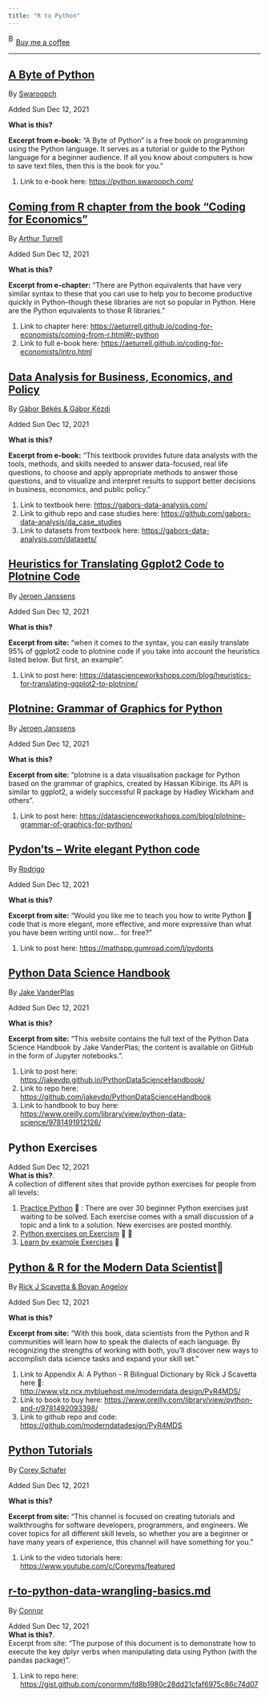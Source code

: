 ```yaml
---
title: "R to Python"
---
```


<link href="https://fonts.googleapis.com/css?family=Cookie" rel="stylesheet"><a class="bmc-button" target="_blank" href="https://www.buymeacoffee.com/JoscelinRocha">![Buy me a coffee](https://cdn.buymeacoffee.com/buttons/bmc-new-btn-logo.svg){alt="Buy me a coffee" width="15" height="21"}Buy me a coffee</a>

------------------------------------------------------------------------

## [A Byte of Python](https://python.swaroopch.com/)

By [Swaroopch](https://python.swaroopch.com/)

Added Sun Dec 12, 2021

**What is this?**

**Excerpt from e-book:** "A Byte of Python" is a free book on programming using the Python language. It serves as a tutorial or guide to the Python language for a beginner audience. If all you know about computers is how to save text files, then this is the book for you."

1.  Link to e-book here: <https://python.swaroopch.com/>

## [Coming from R chapter from the book "Coding for Economics"](https://aeturrell.github.io/coding-for-economists/coming-from-r.html#r-python)

By [Arthur Turrell](https://aeturrell.github.io/coding-for-economists/coming-from-r.html#r-python)

Added Sun Dec 12, 2021

**What is this?**

**Excerpt from e-chapter:** "There are Python equivalents that have very similar syntax to these that you can use to help you to become productive quickly in Python--though these libraries are not so popular in Python. Here are the Python equivalents to those R libraries."

1.  Link to chapter here: <https://aeturrell.github.io/coding-for-economists/coming-from-r.html#r-python>
2.  Link to full e-book here: <https://aeturrell.github.io/coding-for-economists/intro.html>

## [Data Analysis for Business, Economics, and Policy](https://gabors-data-analysis.com/)

By [Gábor Békés & Gábor Kézdi](https://gabors-data-analysis.com/)

Added Sun Dec 12, 2021

**What is this?**

**Excerpt from e-book:** "This textbook provides future data analysts with the tools, methods, and skills needed to answer data-focused, real life questions, to choose and apply appropriate methods to answer those questions, and to visualize and interpret results to support better decisions in business, economics, and public policy."

1.  Link to textbook here: <https://gabors-data-analysis.com/>
2.  Link to github repo and case studies here: <https://github.com/gabors-data-analysis/da_case_studies>
3.  Link to datasets from textbook here: <https://gabors-data-analysis.com/datasets/>

## [Heuristics for Translating Ggplot2 Code to Plotnine Code](https://datascienceworkshops.com/blog/heuristics-for-translating-ggplot2-to-plotnine/)

By [Jeroen Janssens](https://datascienceworkshops.com/blog/heuristics-for-translating-ggplot2-to-plotnine/)

Added Sun Dec 12, 2021

**What is this?**

**Excerpt from site:** "when it comes to the syntax, you can easily translate 95% of ggplot2 code to plotnine code if you take into account the heuristics listed below. But first, an example".

1.  Link to post here: <https://datascienceworkshops.com/blog/heuristics-for-translating-ggplot2-to-plotnine/>

## [Plotnine: Grammar of Graphics for Python](https://datascienceworkshops.com/blog/plotnine-grammar-of-graphics-for-python/)

By [Jeroen Janssens](https://datascienceworkshops.com/blog/plotnine-grammar-of-graphics-for-python/)

Added Sun Dec 12, 2021

**What is this?**

**Excerpt from site:** "plotnine is a data visualisation package for Python based on the grammar of graphics, created by Hassan Kibirige. Its API is similar to ggplot2, a widely successful R package by Hadley Wickham and others".

1.  Link to post here: <https://datascienceworkshops.com/blog/plotnine-grammar-of-graphics-for-python/>

## [Pydon'ts -- Write elegant Python code](https://mathspp.gumroad.com/l/pydonts)

By [Rodrigo](https://mathspp.gumroad.com/l/pydonts)

Added Sun Dec 12, 2021

**What is this?**

**Excerpt from site:** "Would you like me to teach you how to write Python 🐍 code that is more elegant, more effective, and more expressive than what you have been writing until now... for free?"

1.  Link to post here: <https://mathspp.gumroad.com/l/pydonts>

## [Python Data Science Handbook](https://jakevdp.github.io/PythonDataScienceHandbook/)

By [Jake VanderPlas](https://jakevdp.github.io/PythonDataScienceHandbook/)

Added Sun Dec 12, 2021

**What is this?**

**Excerpt from site:** "This website contains the full text of the Python Data Science Handbook by Jake VanderPlas; the content is available on GitHub in the form of Jupyter notebooks.".

1.  Link to post here: <https://jakevdp.github.io/PythonDataScienceHandbook/>
2.  Link to repo here: <https://github.com/jakevdp/PythonDataScienceHandbook>
3.  Link to handbook to buy here: <https://www.oreilly.com/library/view/python-data-science/9781491912126/>

## Python Exercises

Added Sun Dec 12, 2021\
**What is this?**.\
A collection of different sites that provide python exercises for people from all levels:

1.  [Practice Python](https://www.practicepython.org/) 🌱 : There are over 30 beginner Python exercises just waiting to be solved. Each exercise comes with a small discussion of a topic and a link to a solution. New exercises are posted monthly.
2.  [Python exercises on Exercism](https://exercism.org/tracks/python/exercises) 🌱 🌳
3.  [Learn by example Exercises](https://github.com/learnbyexample/100_page_python_intro/blob/main/exercises/Exercises.md) 🌱

## [Python & R for the Modern Data Scientist](https://github.com/moderndatadesign/PyR4MDS)💯

By [Rick J Scavetta & Boyan Angelov](https://github.com/moderndatadesign/PyR4MDS)

Added Sun Dec 12, 2021

**What is this?**

**Excerpt from site:** "With this book, data scientists from the Python and R communities will learn how to speak the dialects of each language. By recognizing the strengths of working with both, you'll discover new ways to accomplish data science tasks and expand your skill set."

1.  Link to Appendix A: A Python - R Bilingual Dictionary by Rick J Scavetta here 💯: <http://www.ylz.ncx.mybluehost.me/moderndata.design/PyR4MDS/>
2.  Link to book to buy here: <https://www.oreilly.com/library/view/python-and-r/9781492093398/>
3.  Link to github repo and code: <https://github.com/moderndatadesign/PyR4MDS>

## [Python Tutorials](https://www.youtube.com/c/Coreyms/featured)

By [Corey Schafer](https://www.youtube.com/c/Coreyms/featured)

Added Sun Dec 12, 2021

**What is this?**

**Excerpt from site:** "This channel is focused on creating tutorials and walkthroughs for software developers, programmers, and engineers. We cover topics for all different skill levels, so whether you are a beginner or have many years of experience, this channel will have something for you."

1.  Link to the video tutorials here: <https://www.youtube.com/c/Coreyms/featured>

## [r-to-python-data-wrangling-basics.md](https://gist.github.com/conormm/fd8b1980c28dd21cfaf6975c86c74d07)

By [Connor](https://gist.github.com/conormm/fd8b1980c28dd21cfaf6975c86c74d07)

Added Sun Dec 12, 2021\
**What is this?**.\
Excerpt from site: "The purpose of this document is to demonstrate how to execute the key dplyr verbs when manipulating data using Python (with the pandas package)".

1.  Link to repo here: <https://gist.github.com/conormm/fd8b1980c28dd21cfaf6975c86c74d07>
